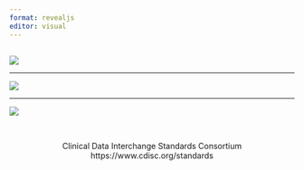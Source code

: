```yaml
---
format: revealjs
editor: visual
---
```


## 

![](images/PST-Concept-Map.jpg){fig-align="center"}

------------------------------------------------------------------------

![](images/val-env.jpg){fig-align="center"}

------------------------------------------------------------------------

![](images/CDISC-standards.png){fig-align="center"}

 

::: {style="text-align: center"}
Clinical Data Interchange Standards Consortium \n https://www.cdisc.org/standards
:::